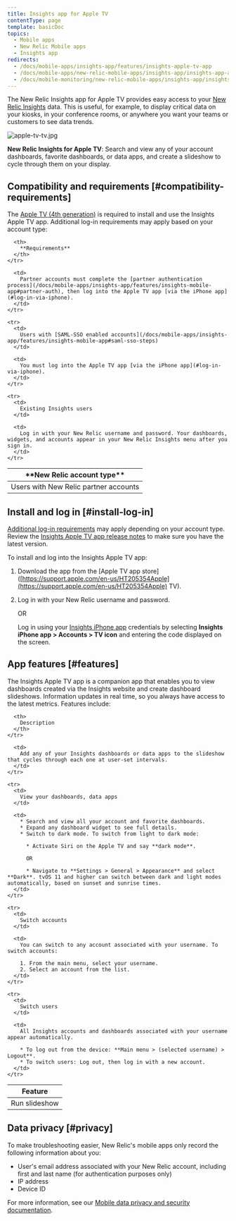 ```yaml
---
title: Insights app for Apple TV
contentType: page
template: basicDoc
topics:
  - Mobile apps
  - New Relic Mobile apps
  - Insights app
redirects:
  - /docs/mobile-apps/insights-app/features/insights-apple-tv-app
  - /docs/mobile-apps/new-relic-mobile-apps/insights-app/insights-app-apple-tv
  - /docs/mobile-monitoring/new-relic-mobile-apps/insights-app/insights-app-apple-tv
---
```


The New Relic Insights app for Apple TV provides easy access to your [New Relic Insights](/docs/insights/new-relic-insights/understanding-insights/new-relic-insights) data. This is useful, for example, to display critical data on your kiosks, in your conference rooms, or anywhere you want your teams or customers to see data trends.

![apple-tv-tv.jpg](./images/apple-tv-tv.jpg "apple-tv-tv.jpg")

**New Relic Insights for Apple TV**: Search and view any of your account dashboards, favorite dashboards, or data apps, and create a slideshow to cycle through them on your display.

## Compatibility and requirements [#compatibility-requirements]

The [Apple TV (4th generation)](https://www.apple.com/apple-tv-4k/) is required to install and use the Insights Apple TV app. Additional log-in requirements may apply based on your account type:

<Table id="account-reqs">
  <thead>
    <tr>
      <th width={200}>
        **New Relic account type**
      </th>

      <th>
        **Requirements**
      </th>
    </tr>
  </thead>

  <tbody>
    <tr>
      <td>
        Users with New Relic partner accounts
      </td>

      <td>
        Partner accounts must complete the [partner authentication process](/docs/mobile-apps/insights-app/features/insights-mobile-app#partner-auth), then log into the Apple TV app [via the iPhone app](#log-in-via-iphone).
      </td>
    </tr>

    <tr>
      <td>
        Users with [SAML-SSO enabled accounts](/docs/mobile-apps/insights-app/features/insights-mobile-app#saml-sso-steps)
      </td>

      <td>
        You must log into the Apple TV app [via the iPhone app](#log-in-via-iphone).
      </td>
    </tr>

    <tr>
      <td>
        Existing Insights users
      </td>

      <td>
        Log in with your New Relic username and password. Your dashboards, widgets, and accounts appear in your New Relic Insights menu after you sign in.
      </td>
    </tr>
  </tbody>
</Table>

## Install and log in [#install-log-in]

[Additional log-in requirements](#account-reqs) may apply depending on your account type. Review the [Insights Apple TV app release notes](/docs/release-notes/mobile-apps-release-notes/insights-tvos-release-notes) to make sure you have the latest version.

To install and log into the Insights Apple TV app:

1. Download the app from the [Apple TV app store]\([https://support.apple.com/en-us/HT205354Apple](https://support.apple.com/en-us/HT205354Apple) TV).
2. Log in with your New Relic username and password.

   OR

   Log in using your [Insights iPhone app](/docs/mobile-apps/insights-app/features/insights-mobile-app) credentials by selecting **Insights iPhone app > Accounts > TV icon** and entering the code displayed on the screen.

## App features [#features]

The Insights Apple TV app is a companion app that enables you to view dashboards created via the Insights website and create dashboard slideshows. Information updates in real time, so you always have access to the latest metrics. Features include:

<Table>
  <thead>
    <tr>
      <th width={200}>
        Feature
      </th>

      <th>
        Description
      </th>
    </tr>
  </thead>

  <tbody>
    <tr>
      <td>
        Run slideshow
      </td>

      <td>
        Add any of your Insights dashboards or data apps to the slideshow that cycles through each one at user-set intervals.
      </td>
    </tr>

    <tr>
      <td>
        View your dashboards, data apps
      </td>

      <td>
        * Search and view all your account and favorite dashboards.
        * Expand any dashboard widget to see full details.
        * Switch to dark mode. To switch from light to dark mode:

          * Activate Siri on the Apple TV and say **dark mode**.

          OR

          * Navigate to **Settings > General > Appearance** and select **Dark**. tvOS 11 and higher can switch between dark and light modes automatically, based on sunset and sunrise times.
      </td>
    </tr>

    <tr>
      <td>
        Switch accounts
      </td>

      <td>
        You can switch to any account associated with your username. To switch accounts:

        1. From the main menu, select your username.
        2. Select an account from the list.
      </td>
    </tr>

    <tr>
      <td>
        Switch users
      </td>

      <td>
        All Insights accounts and dashboards associated with your username appear automatically.

        * To log out from the device: **Main menu > (selected username) > Logout**.
        * To switch users: Log out, then log in with a new account.
      </td>
    </tr>
  </tbody>
</Table>

## Data privacy [#privacy]

To make troubleshooting easier, New Relic's mobile apps only record the following information about you:

* User's email address associated with your New Relic account, including first and last name (for authentication purposes only)
* IP address
* Device ID

For more information, see our [Mobile data privacy and security documentation](/docs/mobile-monitoring/new-relic-mobile/get-started/security-mobile-apps).
